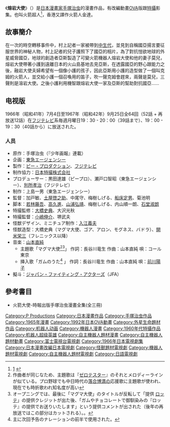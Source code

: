 《'''熔岩大使'''》（{{lang-ja|マグマ大使}}）是[[日本漫畫家|日本漫畫家]][[手塚治虫|手塚治虫]]的漫畫作品，有改編動畫[[OVA|OVA]]版跟[[特攝|特攝]]影集。也叫火箭超人<ref>[http://goods.ruten.com.tw/item/show?10061102161958] {{Wayback|url=http://goods.ruten.com.tw/item/show?10061102161958 |date=20191203134840 }}</ref>，香港又譯作火箭人金達。

==故事簡介==
在一次的時空轉移事件中，村上記者一家被帶到[[中生代|中生代]]，並見到自稱國亞揚言要征服世界的神秘人物，村上記者的兒子護照下了國亞的相片，為了對抗愷欲地球的外星威脅國亞，地球的創造者亞斯製造了可變火箭機器人熔岩大使和他的妻子莫兒，熔岩大使帶著小護到遠離日本的火山島基地去見亞斯，在透露國亞的野心跟能力之後，融岩大使夫婦希望有一個像小護的孩子，因此亞斯用小護的造型做了一個叫克姆的火箭人，並交給小護一個召喚用的笛子，吹一聲克姆會趕來，兩聲是莫兒，三聲則是溶岩大使。之後小護利用機智跟熔岩大使一家及亞斯的幫助對抗國亞……

==电视版 ==
1966年（昭和41年）7月4日至1967年（昭和42年）9月25日全64回（52話 + 再放送12話）在[[フジテレビジョン|フジテレビ]]系毎週月曜日19：30 - 20：00（39話まで）、19：00 - 19：30（40話から）に放送された{{Sfn|全怪獣怪人 上|1990|p=73 - 74、86}}。
===人员 ===
* 原作：手塚治虫（『少年画報』連載）
* 企画：[[東急エージェンシー|東急エージェンシー]]
* 製作：[[ピー・プロダクション|ピー・プロダクション]]、[[フジテレビジョン|フジテレビ]]
* 制作協力：[[日本特撮株式会社|日本特撮株式会社]]
* プロデューサー：黒田達雄（ピープロ）、瀬戸口智昭（東急エージェンシー）、[[別所孝治|別所孝治]]（フジテレビ）
* 制作：上島一男（東急エージェンシー）
* 監督：加戸敏、[[土屋啓之助|土屋啓之助]]、中尾守、梅樹しげる、[[船床定男|船床定男]]、菊池明
* 脚本：[[うしおそうじ|若林藤吾]]、[[高久進|高久進]]、[[山浦弘靖|山浦弘靖]]、梅樹しげる、内山順一朗、[[石堂淑朗|石堂淑朗]]
* 特撮監修：[[大橋史典|大橋史典]]、大沢光秋
* 特撮監督：[[小嶋伸介|小嶋伸介]]、堺武夫
* 怪獣デザイン、ミニチュア制作：[[入江義夫|入江義夫]]
* 怪獣造型：大橋史典（マグマ大使、ゴア、アロン、モグネス、バドラ）、[[開米栄三|開米栄三]]（フレニックス以降）
* 音楽：[[山本直純|山本直純]]
** 主題歌「マグマ大使<ref>作曲者が同じなため、主題歌は『[[ゼロテスター|ゼロテスター]]』のそれとメロディーラインが似ている。プロ野球でも中日時代の[[落合博満|落合博満]]の応援歌に主題歌が使われ、現在でも時折歌われ知名度が高い</ref><ref>オープニングでは、最後に「マグマ大使」のタイトルが反転して「提供 [[ロッテ|ロッテ]]」の提供クレジットが出た後、「ガムやチョコレートで御馴染みの『ロッテ』の提供でお送りいたします」という提供コメントが出された（後年の再放送ではこの部分はカットされる）。。</ref>」 作詞：長谷川竜生 作曲：山本直純 唄：コール東京
** 挿入歌「ガムのうた<ref>主に次回予告のナレーションの前半で使用された。</ref> 」 作詞：長谷川竜生 作曲：山本直純 唄：[[前川陽子|前川陽子]]
*擬斗：[[ジャパン・ファイティング・アクターズ|ジャパン・ファイティング・アクターズ]]（JFA）
==參考書目==
*火箭大使-時報出版手塚治虫漫畫全集(全三冊)
{{reflist}}
{{手塚治虫}}
{{DEFAULTSORT:Magma Taishi}}
[[Category:P_Productions|Category:P Productions]]
[[Category:日本漫畫作品|Category:日本漫畫作品]]
[[Category:手塚治虫作品|Category:手塚治虫作品]]
[[Category:1965年漫畫|Category:1965年漫畫]]
[[Category:1992年日本OVA動畫|Category:1992年日本OVA動畫]]
[[Category:外星生命題材作品|Category:外星生命題材作品]]
[[Category:机器人动画|Category:机器人动画]]
[[Category:機器人漫畫|Category:機器人漫畫]]
[[Category:1960年代特攝作品|Category:1960年代特攝作品]]
[[Category:机器人超级英雄|Category:机器人超级英雄]]
[[Category:自主機器人題材漫畫|Category:自主機器人題材漫畫]]
[[Category:自主機器人題材動畫|Category:自主機器人題材動畫]]
[[Category:富士電視台電視劇|Category:富士電視台電視劇]]
[[Category:1966年日本電視劇集|Category:1966年日本電視劇集]]
[[Category:日本漫畫改編日本電視劇|Category:日本漫畫改編日本電視劇]]
[[Category:怪獸題材電視劇|Category:怪獸題材電視劇]]
[[Category:機器人題材電視劇|Category:機器人題材電視劇]]
[[Category:自主機器人題材電視劇|Category:自主機器人題材電視劇]]
[[Category:日語電視劇|Category:日語電視劇]]